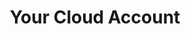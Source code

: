 ---
title: Your Cloud Account
description: How to work with Your Cloud Account.
navigation: 
- managing_superset_access
- analyze_with_superset
- aws_secrets_manager_integration
- customizing_compliance
---
